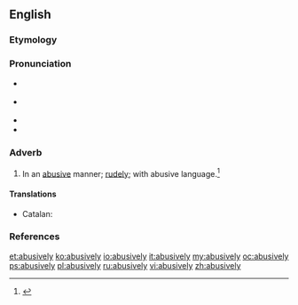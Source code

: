 ==English==

===Etymology===
{{suffix|abusive|ly}}

===Pronunciation===
* {{a|RP}} {{IPA|/əˈbjuː.sɪv.li/}}
* {{a|US}} {{IPA|/əˈbju.sɪv.li/}}
* {{audio|en-us-abusively.ogg|Audio (US)}}
* {{rhymes|ɪvli}}

===Adverb===
{{en-adv}}

# In an [[abusive]] manner; [[rudely]]; with abusive language.{{defdate|First attested in the mid 16<sup>th</sup> century.}}<ref name=SOED>{{reference-book | last =| first = | authorlink =  | coauthors =  | editor =Brown, Lesley  | others =  | title = The Shorter Oxford English Dictionary | origdate =  | origyear = 1933| origmonth =  | url =  | format =  | accessdate =  | accessyear =  | accessmonth =  | edition = 5th | date =  | year =2003| month =  | publisher =Oxford University Press  | location =Oxford, UK | language =  | id =  | doi = | isbn =978-0-19-860575-7 | lccn = | ol = | pages =11| chapter =  | chapterurl =  | quote =}}</ref>

====Translations====
{{trans-top|in an abusive manner}}
* Catalan: {{t+|ca|abusivament}}
{{trans-mid}}
{{trans-bottom}}

===References===
<references/>

[[et:abusively]]
[[ko:abusively]]
[[io:abusively]]
[[it:abusively]]
[[my:abusively]]
[[oc:abusively]]
[[ps:abusively]]
[[pl:abusively]]
[[ru:abusively]]
[[vi:abusively]]
[[zh:abusively]]
